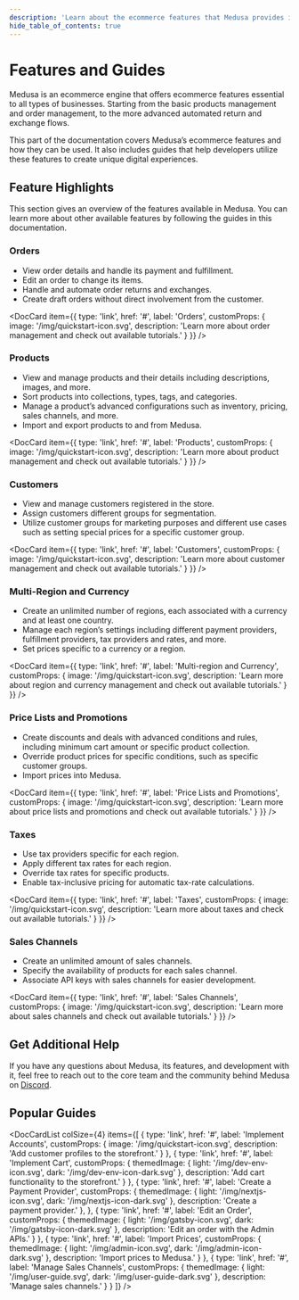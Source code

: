 ```yaml
---
description: 'Learn about the ecommerce features that Medusa provides including order management, product management, multi region and currency support, and more.'
hide_table_of_contents: true
---
```



# Features and Guides

Medusa is an ecommerce engine that offers ecommerce features essential to all types of businesses. Starting from the basic products management and order management, to the more advanced automated return and exchange flows.

This part of the documentation covers Medusa’s ecommerce features and how they can be used. It also includes guides that help developers utilize these features to create unique digital experiences.

## Feature Highlights

This section gives an overview of the features available in Medusa. You can learn more about other available features by following the guides in this documentation.

### Orders

- View order details and handle its payment and fulfillment.
- Edit an order to change its items.
- Handle and automate order returns and exchanges.
- Create draft orders without direct involvement from the customer.

<DocCard
  item={{
    type: 'link',
    href: '#',
    label: 'Orders',
    customProps: {
      image: '/img/quickstart-icon.svg',
      description: 'Learn more about order management and check out available tutorials.'
    }
  }}
/>

### Products

- View and manage products and their details including descriptions, images, and more.
- Sort products into collections, types, tags, and categories.
- Manage a product’s advanced configurations such as inventory, pricing, sales channels, and more.
- Import and export products to and from Medusa.

<DocCard
  item={{
    type: 'link',
    href: '#',
    label: 'Products',
    customProps: {
      image: '/img/quickstart-icon.svg',
      description: 'Learn more about product management and check out available tutorials.'
    }
  }}
/>

### Customers

- View and manage customers registered in the store.
- Assign customers different groups for segmentation.
- Utilize customer groups for marketing purposes and different use cases such as setting special prices for a specific customer group.

<DocCard
  item={{
    type: 'link',
    href: '#',
    label: 'Customers',
    customProps: {
      image: '/img/quickstart-icon.svg',
      description: 'Learn more about customer management and check out available tutorials.'
    }
  }}
/>

### Multi-Region and Currency

- Create an unlimited number of regions, each associated with a currency and at least one country.
- Manage each region’s settings including different payment providers, fulfillment providers, tax providers and rates, and more.
- Set prices specific to a currency or a region.

<DocCard
  item={{
    type: 'link',
    href: '#',
    label: 'Multi-region and Currency',
    customProps: {
      image: '/img/quickstart-icon.svg',
      description: 'Learn more about region and currency management and check out available tutorials.'
    }
  }}
/>

### Price Lists and Promotions

- Create discounts and deals with advanced conditions and rules, including minimum cart amount or specific product collection.
- Override product prices for specific conditions, such as specific customer groups.
- Import prices into Medusa.

<DocCard
  item={{
    type: 'link',
    href: '#',
    label: 'Price Lists and Promotions',
    customProps: {
      image: '/img/quickstart-icon.svg',
      description: 'Learn more about price lists and promotions and check out available tutorials.'
    }
  }}
/>

### Taxes

- Use tax providers specific for each region.
- Apply different tax rates for each region.
- Override tax rates for specific products.
- Enable tax-inclusive pricing for automatic tax-rate calculations.

<DocCard
  item={{
    type: 'link',
    href: '#',
    label: 'Taxes',
    customProps: {
      image: '/img/quickstart-icon.svg',
      description: 'Learn more about taxes and check out available tutorials.'
    }
  }}
/>

### Sales Channels

- Create an unlimited amount of sales channels.
- Specify the availability of products for each sales channel.
- Associate API keys with sales channels for easier development.

<DocCard
  item={{
    type: 'link',
    href: '#',
    label: 'Sales Channels',
    customProps: {
      image: '/img/quickstart-icon.svg',
      description: 'Learn more about sales channels and check out available tutorials.'
    }
  }}
/>

## Get Additional Help

If you have any questions about Medusa, its features, and development with it, feel free to reach out to the core team and the community behind Medusa on [Discord](#).

## Popular Guides

<DocCardList colSize={4} items={[
  {
    type: 'link',
    href: '#',
    label: 'Implement Accounts',
    customProps: {
      image: '/img/quickstart-icon.svg',
      description: 'Add customer profiles to the storefront.'
    }
  },
  {
    type: 'link',
    href: '#',
    label: 'Implement Cart',
    customProps: {
      themedImage: {
        light: '/img/dev-env-icon.svg',
        dark: '/img/dev-env-icon-dark.svg'
      },
      description: 'Add cart functionality to the storefront.'
    }
  },
  {
    type: 'link',
    href: '#',
    label: 'Create a Payment Provider',
    customProps: {
      themedImage: {
        light: '/img/nextjs-icon.svg',
        dark: '/img/nextjs-icon-dark.svg'
      },
      description: 'Create a payment provider.'
    },
  },
  {
    type: 'link',
    href: '#',
    label: 'Edit an Order',
    customProps: {
      themedImage: {
        light: '/img/gatsby-icon.svg',
        dark: '/img/gatsby-icon-dark.svg'
      },
      description: 'Edit an order with the Admin APIs.'
    }
  },
  {
    type: 'link',
    href: '#',
    label: 'Import Prices',
    customProps: {
      themedImage: {
        light: '/img/admin-icon.svg',
        dark: '/img/admin-icon-dark.svg'
      },
      description: 'Import prices to Medusa.'
    }
  },
  {
    type: 'link',
    href: '#',
    label: 'Manage Sales Channels',
    customProps: {
      themedImage: {
        light: '/img/user-guide.svg',
        dark: '/img/user-guide-dark.svg'
      },
      description: 'Manage sales channels.'
    }
  }
]} />